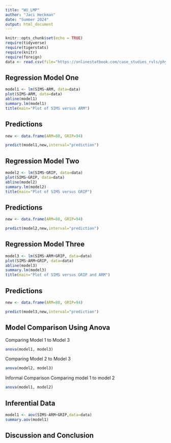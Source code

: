 ```yaml
---
title: "WU_LMP"
author: "Jaci Heckman"
date: "Summer 2024"
output: html_document
---
```


```r
knitr::opts_chunk$set(echo = TRUE)
require(tidyverse)
require(tigerstats)
require(knitr)
require(foreign)
data <- read.csv(file="https://onlinestatbook.com/case_studies_rvls/physical_strength/data.txt",sep="",header=TRUE)
```

## Regression Model One

```r
model1 <- lm(SIMS~ARM, data=data)
plot(SIMS~ARM, data=data)
abline(model1)
summary.lm(model1)
title(main="Plot of SIMS versus ARM")
```


## Predictions

```r
new <- data.frame(ARM=88, GRIP=94)
```

```r
predict(model1,new,interval="prediction")
```
  
## Regression Model Two

```r
model2 <- lm(SIMS~GRIP, data=data)
plot(SIMS~GRIP, data=data)
abline(model2)
summary.lm(model2)
title(main="Plot of SIMS versus GRIP")
```


## Predictions

```r
new <- data.frame(ARM=88, GRIP=94)
```

```r
predict(model2,new,interval="prediction")
```

## Regression Model Three

```r
model3 <- lm(SIMS~ARM+GRIP, data=data)
plot(SIMS~ARM+GRIP, data=data)
abline(model3)
summary.lm(model3)
title(main="Plot of SIMS versus GRIP and ARM")
```

## Predictions

```r
new <- data.frame(ARM=88, GRIP=94)
```

```r
predict(model3,new,interval="prediction")
```



## Model Comparison Using Anova
  
Comparing Model 1 to Model 3
```r
anova(model1, model3)
```
  
Comparing Model 2 to Model 3  
```r
anova(model2, model3)
```

Informal Comparison
Comparing model 1 to model 2
```r
anova(model1, model2)
```


## Inferential Data

```r
model1 <- aov(SIMS~ARM+GRIP,data=data)
summary.aov(model1)
```

## Discussion and Conclusion



